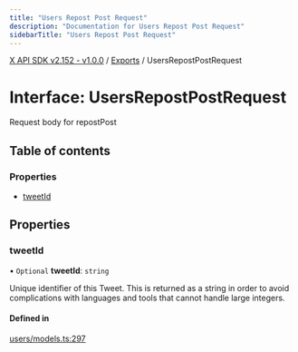 ```yaml
---
title: "Users Repost Post Request"
description: "Documentation for Users Repost Post Request"
sidebarTitle: "Users Repost Post Request"
---
```


[X API SDK v2.152 - v1.0.0](../README.md) / [Exports](../modules.md) / UsersRepostPostRequest

# Interface: UsersRepostPostRequest

Request body for repostPost

## Table of contents

### Properties

- [tweetId](UsersRepostPostRequest.md#tweetid)

## Properties

### tweetId

• `Optional` **tweetId**: `string`

Unique identifier of this Tweet. This is returned as a string in order to avoid complications with languages and tools that cannot handle large integers.

#### Defined in

[users/models.ts:297](https://github.com/xdevplatform/xdk/blob/ad4172ef5f68f089e0f077a190b271016dd35bf7/xdk/typescript/src/users/models.ts#L297)
